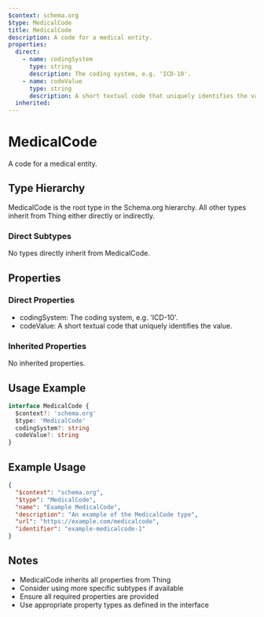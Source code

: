 ```yaml
---
$context: schema.org
$type: MedicalCode
title: MedicalCode
description: A code for a medical entity.
properties:
  direct:
    - name: codingSystem
      type: string
      description: The coding system, e.g. 'ICD-10'.
    - name: codeValue
      type: string
      description: A short textual code that uniquely identifies the value.
  inherited:
---
```

# MedicalCode

A code for a medical entity.

## Type Hierarchy

MedicalCode is the root type in the Schema.org hierarchy. All other types inherit from Thing either directly or indirectly.

### Direct Subtypes

No types directly inherit from MedicalCode.

## Properties

### Direct Properties

- codingSystem: The coding system, e.g. 'ICD-10'.
- codeValue: A short textual code that uniquely identifies the value.

### Inherited Properties

No inherited properties.

## Usage Example

```typescript
interface MedicalCode {
  $context?: 'schema.org'
  $type: 'MedicalCode'
  codingSystem?: string
  codeValue?: string
}
```

## Example Usage

```json
{
  "$context": "schema.org",
  "$type": "MedicalCode",
  "name": "Example MedicalCode",
  "description": "An example of the MedicalCode type",
  "url": "https://example.com/medicalcode",
  "identifier": "example-medicalcode-1"
}
```

## Notes

- MedicalCode inherits all properties from Thing
- Consider using more specific subtypes if available
- Ensure all required properties are provided
- Use appropriate property types as defined in the interface